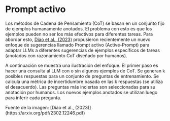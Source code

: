 # Prompt activo


Los métodos de Cadena de Pensamiento (CoT) se basan en un conjunto fijo de ejemplos humanamente anotados. El problema con esto es que los ejemplos pueden no ser los más efectivos para diferentes tareas. Para abordar esto, [Diao et al., (2023)](https://arxiv.org/pdf/2302.12246.pdf) propusieron recientemente un nuevo enfoque de sugerencias llamado Prompt activo (Active-Prompt) para adaptar LLMs a diferentes sugerencias de ejemplos específicos de tareas (anotados con razonamiento CoT diseñado por humanos).

A continuación se muestra una ilustración del enfoque. El primer paso es hacer una consulta al LLM con o sin algunos ejemplos de CoT. Se generan k posibles respuestas para un conjunto de preguntas de entrenamiento. Se calcula una métrica de incertidumbre basada en las k respuestas (se utiliza el desacuerdo). Las preguntas más inciertas son seleccionadas para su anotación por humanos. Los nuevos ejemplos anotados se utilizan luego para inferir cada pregunta.

<Screenshot src={ACTIVE} alt="ACTIVE" />
Fuente de la imagen: [Diao et al., (2023)](https://arxiv.org/pdf/2302.12246.pdf)
